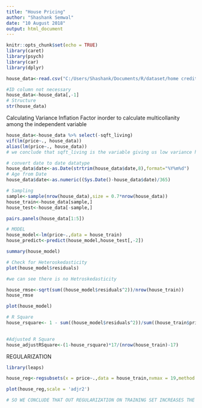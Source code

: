 ---
title: "House Pricing"
author: "Shashank Semwal"
date: "10 August 2018"
output: html_document
---

```{r setup, include=FALSE}
knitr::opts_chunk$set(echo = TRUE)
library(caret)
library(psych)
library(car)
library(dplyr)
```

```{r}
house_data<-read.csv("C:/Users/Shashank/Documents/R/dataset/home credit default/kc_house_data.csv")
```

```{r}
#ID column not necessary
house_data<-house_data[,-1]
# Structure
str(house_data)
```

Calculating Variance Inflation Factor
inorder to calculate multicollanity among the independent variable
```{r}

house_data<-house_data %>% select(-sqft_living)
vif(lm(price~., house_data))
alias(lm(price~., house_data))
# we conclude that sqft_living is the variable giving us low variance hence we will remove it

```

```{r}
# convert date to date datatype
house_data$date<-as.Date(strtrim(house_data$date,8),format="%Y%m%d")
# Age from Date
house_data$date<-as.numeric((Sys.Date()-house_data$date)/365)
```


```{r}
# Sampling
sample<-sample(nrow(house_data),size = 0.7*nrow(house_data))
house_train<-house_data[sample,]
house_test<-house_data[-sample,]
```

```{r}
pairs.panels(house_data[1:5])
```


```{r}
# MODEL
house_model<-lm(price~.,data = house_train)
house_predict<-predict(house_model,house_test[,-2])

```

```{r}
summary(house_model)
```

```{r}
# Check for Heteroskedasticity
plot(house_model$residuals)

#we can see there is no Hetroskedasticity

```

```{r}
house_rmse<-sqrt(sum((house_model$residuals^2))/nrow(house_train))
house_rmse
```

```{r}
plot(house_model)
```

```{r}
# R Square
house_rsquare<- 1 - sum((house_model$residuals^2))/sum((house_train$price-mean(house_train$price))^2)
  
```

```{r}
#Adjusted R Square
house_adjustRSquare<-(1-house_rsquare)*17/(nrow(house_train)-17)
```


REGULARIZATION
```{r}
library(leaps)

house_reg<-regsubsets(x = price~.,data = house_train,nvmax = 19,method = "backward")

plot(house_reg,scale = 'adjr2')

```

```{r}
# SO WE CONCLUDE THAT OUT REGULARIZATION ON TRAINING SET INCREASES THE MODEL ACCURACY
```


